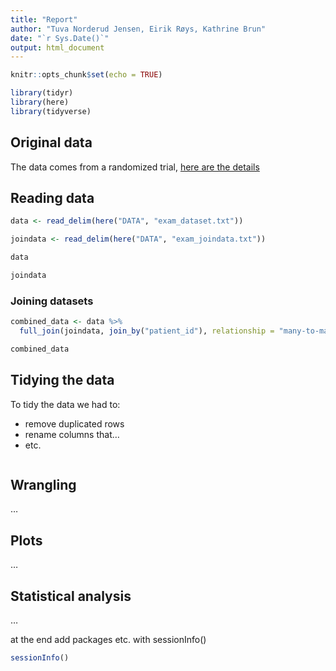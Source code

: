 ```yaml
---
title: "Report"
author: "Tuva Norderud Jensen, Eirik Røys, Kathrine Brun"
date: "`r Sys.Date()`"
output: html_document
---
```


```r
knitr::opts_chunk$set(echo = TRUE)
```

```r
library(tidyr)
library(here)
library(tidyverse)

```

## Original data

The data comes from a randomized trial, [here are the details](DATA/codebook.html)

## Reading data

```r
data <- read_delim(here("DATA", "exam_dataset.txt"))

joindata <- read_delim(here("DATA", "exam_joindata.txt"))
```

```r
data

joindata
```

### Joining datasets

```r
combined_data <- data %>%
  full_join(joindata, join_by("patient_id"), relationship = "many-to-many")
```

```r
combined_data
```

## Tidying the data

To tidy the data we had to:

- remove duplicated rows
- rename columns that...
- etc.

```r

```

## Wrangling

...

## Plots

...

## Statistical analysis

...

at the end add packages etc. with sessionInfo()

```r
sessionInfo()
```

